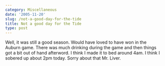 ```yaml
---
category: Miscellaneous
date: '2005-11-20'
slug: /not-a-good-day-for-the-tide
title: Not a good day for the Tide
type: post
---
```



Well, it was still a good season. Would have loved to have won in
the Auburn game. There was much drinking during the game and then
things got a bit out of hand afterword. I think I made it to bed
around 4am. I think I sobered up about 2pm today. Sorry about that
Mr. Liver.